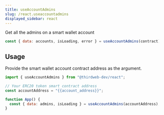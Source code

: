 ```yaml
---
title: useAccountAdmins
slug: /react.useaccountadmins
displayed_sidebar: react
---
```


Get all the admins on a smart wallet account

```jsx
const { data: accounts, isLoading, error } = useAccountAdmins(contract);
```

## Usage

Provide the smart wallet account contract address as the argument.

```jsx
import { useAccountAdmins } from "@thirdweb-dev/react";

// Your ERC20 token smart contract address
const accountAddress = "{{account_address}}";

function App() {
  const { data: admins, isLoading } = useAccountAdmins(accountAddress);
}
```
